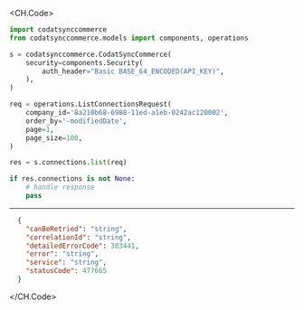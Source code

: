 
<CH.Code>
```python List.py
import codatsynccommerce
from codatsynccommerce.models import components, operations

s = codatsynccommerce.CodatSyncCommerce(
    security=components.Security(
        auth_header="Basic BASE_64_ENCODED(API_KEY)",
    ),
)

req = operations.ListConnectionsRequest(
    company_id='8a210b68-6988-11ed-a1eb-0242ac120002',
    order_by='-modifiedDate',
    page=1,
    page_size=100,
)

res = s.connections.list(req)

if res.connections is not None:
    # handle response
    pass
```
---

```json Example Response
  {
    "canBeRetried": "string",
    "correlationId": "string",
    "detailedErrorCode": 383441,
    "error": "string",
    "service": "string",
    "statusCode": 477665
  }
```
</CH.Code>
